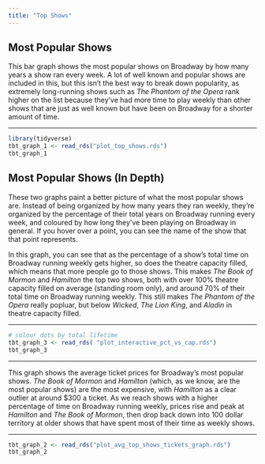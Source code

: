 ```yaml
---
title: "Top Shows"
---
```


## Most Popular Shows

This bar graph shows the most popular shows on Broadway by how many years a show ran every week. A lot of well known and popular shows are included in this, but this isn't the best way to break down popularity, as extremely long-running shows such as *The Phantom of the Opera* rank higher on the list because they've had more time to play weekly than other shows that are just as well known but have been on Broadway for a shorter amount of time. 

----

```r
library(tidyverse)
tbt_graph_1 <- read_rds("plot_top_shows.rds") 
tbt_graph_1 
```

## Most Popular Shows (In Depth)

These two graphs paint a better picture of what the most popular shows are. Instead of being organized by how many years they ran weekly, they're organized by the percentage of their total years on Broadway running every week, and coloured by how long they've been playing on Broadway in general. If you hover over a point, you can see the name of the show that that point represents. 

In this graph, you can see that as the percentage of a show's total time on Broadway running weekly gets higher, so does the theatre capacity filled, which means that more people go to those shows. This makes *The Book of Mormon* and *Hamilton* the top two shows, both with over 100% theatre capacity filled on average (standing room only), and around 70% of their total time on Broadway running weekly. This still makes *The Phantom of the Opera* really popluar, but below *Wicked*, *The Lion King*, and *Aladin* in theatre capacity filled. 

---

```r
# colour dots by total lifetime
tbt_graph_3 <- read_rds( "plot_interactive_pct_vs_cap.rds")
tbt_graph_3
```

----

This graph shows the average ticket prices for Broadway's most popular shows. *The Book of Mormon* and *Hamilton* (which, as we know, are the most popular shows) are the most expensive, with *Hamilton* as a clear outlier at around $300 a ticket. As we reach shows with a higher percentage of time on Broadway running weekly, prices rise and peak at *Hamilton* and *The Book of Mormon*, then drop back down into 100 dollar territory at older shows that have spent most of their time as weekly shows.

----

```r
tbt_graph_2 <- read_rds("plot_avg_top_shows_tickets_graph.rds")
tbt_graph_2
```


